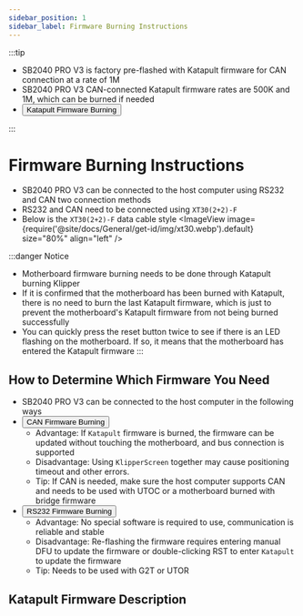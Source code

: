 ```yaml
---
sidebar_position: 1
sidebar_label: Firmware Burning Instructions
---
```



:::tip

* SB2040 PRO V3 is factory pre-flashed with Katapult firmware for CAN connection at a rate of 1M
* SB2040 PRO V3 CAN-connected Katapult firmware rates are 500K and 1M, which can be burned if needed
* <Button variant="contained" disableElevation component="a" rel="noopener" href="./bl">Katapult Firmware Burning</Button>

:::

# Firmware Burning Instructions

* SB2040 PRO V3 can be connected to the host computer using RS232 and CAN two connection methods
* RS232 and CAN need to be connected using `XT30(2+2)-F`
* Below is the `XT30(2+2)-F` data cable style
<ImageView image={require('@site/docs/General/get-id/img/xt30.webp').default} size="80%" align="left" />

:::danger Notice
* Motherboard firmware burning needs to be done through Katapult burning Klipper
* If it is confirmed that the motherboard has been burned with Katapult, there is no need to burn the last Katapult firmware, which is just to prevent the motherboard's Katapult firmware from not being burned successfully
* You can quickly press the reset button twice to see if there is an LED flashing on the motherboard. If so, it means that the motherboard has entered the Katapult firmware
:::

## How to Determine Which Firmware You Need

* SB2040 PRO V3 can be connected to the host computer in the following ways
* <Button variant="contained" disableElevation component="a" rel="noopener" href="./can">CAN Firmware Burning</Button>
    * Advantage: If `Katapult` firmware is burned, the firmware can be updated without touching the motherboard, and bus connection is supported
    * Disadvantage: Using `KlipperScreen` together may cause positioning timeout and other errors.
    * Tip: If CAN is needed, make sure the host computer supports CAN and needs to be used with UTOC or a motherboard burned with bridge firmware
* <Button variant="contained" disableElevation component="a" rel="noopener" href="./rs232">RS232 Firmware Burning</Button>
    * Advantage: No special software is required to use, communication is reliable and stable
    * Disadvantage: Re-flashing the firmware requires entering manual DFU to update the firmware or double-clicking RST to enter `Katapult` to update the firmware
    * Tip: Needs to be used with G2T or UTOR

## Katapult Firmware Description

<CANBOOT />
